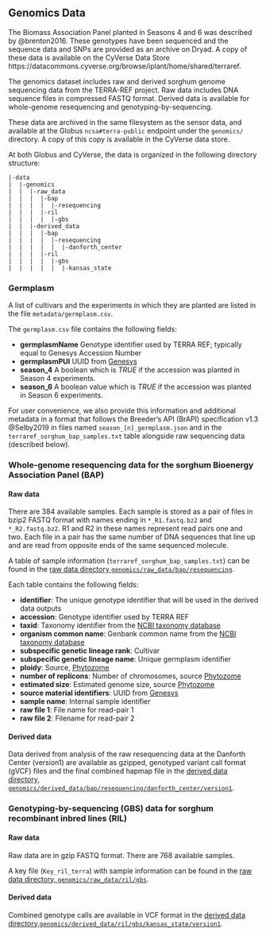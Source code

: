 
## Genomics Data

The Biomass Association Panel planted in Seasons 4 and 6 was described by @brenton2016. These genotypes have been sequenced and the sequence data and SNPs are provided as an archive on Dryad. A copy of these data is available on the CyVerse Data Store https://datacommons.cyverse.org/browse/iplant/home/shared/terraref.

The genomics dataset includes raw and derived sorghum genome sequencing data from the TERRA-REF project. Raw data includes DNA sequence files in compressed FASTQ format. Derived data is available for whole-genome resequencing and genotyping-by-sequencing.

These data are archived in the same filesystem as the sensor data, and available at the Globus `ncsa#terra-public` endpoint under the `genomics/` directory. A copy of this copy is available in the CyVerse data store.

At both Globus and CyVerse, the data is organized in the following directory structure:

```
|-data
|  |-genomics
|  |  |-raw_data
|  |  |  |-bap
|  |  |  |  |-resequencing
|  |  |  |-ril
|  |  |  |  |-gbs
|  |  |-derived_data
|  |  |  |-bap
|  |  |  |  |-resequencing
|  |  |  |  |  |-danforth_center
|  |  |  |-ril
|  |  |  |  |-gbs
|  |  |  |  |  |-kansas_state
```

### Germplasm

 A list of cultivars and the experiments in which they are planted are listed in the file `metadata/germplasm.csv`.

 The `germplasm.csv` file contains the following fields:

* **germplasmName** Genotype identifier used by TERRA REF; typically equal to Genesys Accession Number
* **germplasmPUI** UUID from [Genesys](https://www.genesys-pgr.org)
* **season_4** A boolean which is _TRUE_ if the accession was planted in Season 4 experiments.
* **season_6** A boolean value which is _TRUE_ if the accession was planted in Season 6 experiments.

For user convenience, we also provide this information and additional metadata in a format that follows the Breeder's API (BrAPI) specification v1.3 @Selby2019 in files named `season_[n]_germplasm.json` and in the `terraref_sorghum_bap_samples.txt` table alongside raw sequencing data (described below).

### Whole-genome resequencing data for the sorghum Bioenergy Association Panel (BAP)

#### Raw data

There are 384 available samples. Each sample is stored as a pair of files in bzip2 FASTQ format with names ending in `*_R1.fastq.bz2` and `*_R2.fastq.bz2`. 
R1 and R2 in these names represent read pairs one and two.
Each file in a pair has the same number of DNA sequences that line up and are read from opposite ends of the same sequenced molecule.

A table of sample information (`terraref_sorghum_bap_samples.txt`) can be found in the
[raw data directory `genomics/raw_data/bap/resequencing`](https://datacommons.cyverse.org/browse/iplant/home/shared/terraref/genomics/raw_data/bap/resequencing).

Each table contains the following fields:

* **identifier**: The unique genotype identifier that will be used in the derived data outputs
* **accession**: Genotype identifier used by TERRA REF
* **taxid**: Taxonomy identifier from the [NCBI taxonomy database](https://www.ncbi.nlm.nih.gov/Taxonomy/Browser/wwwtax.cgi?id=4558)
* **organism common name**: Genbank common name from the [NCBI taxonomy database](https://www.ncbi.nlm.nih.gov/Taxonomy/Browser/wwwtax.cgi?id=4558)
* **subspecific genetic lineage rank**: Cultivar
* **subspecific genetic lineage name**: Unique germplasm identifier
* **ploidy**: Source, [Phytozome](https://phytozome.jgi.doe.gov/pz/portal.html#!info?alias=Org_Sbicolor)
* **number of replicons**: Number of chromosomes, source [Phytozome](https://phytozome.jgi.doe.gov/pz/portal.html#!info?alias=Org_Sbicolor)
* **estimated size**: Estimated genome size, source [Phytozome](https://phytozome.jgi.doe.gov/pz/portal.html#!info?alias=Org_Sbicolor)
* **source material identifiers**: UUID from [Genesys](https://www.genesys-pgr.org)
* **sample name**: Internal sample identifier
* **raw file 1**: File name for read-pair 1
* **raw file 2**: Filename for read-pair 2

#### Derived data

Data derived from analysis of the raw resequencing data at the Danforth Center (version1)
are available as gzipped, genotyped variant call format (gVCF) files and the final
combined hapmap file in the
 [derived data directory,  `genomics/derived_data/bap/resequencing/danforth_center/version1`](https://datacommons.cyverse.org/browse/iplant/home/shared/terraref/genomics/derived_data/bap/resequencing/danforth_center/version1).

### Genotyping-by-sequencing (GBS) data for sorghum recombinant inbred lines (RIL)

#### Raw data

Raw data are in gzip FASTQ format. There are 768 available samples.

A key file (`Key_ril_terra`) with sample information can be found in the
[raw data directory, `genomics/raw_data/ril/gbs`](https://datacommons.cyverse.org/browse/iplant/home/shared/terraref/genomics/raw_data/ril/gbs).

#### Derived data

Combined genotype calls are available in VCF format in the
[derived data directory,\newline `genomics/derived_data/ril/gbs/kansas_state/version1`](https://datacommons.cyverse.org/browse/iplant/home/shared/terraref/genomics/derived_data/ril/gbs/kansas_state/version1).
